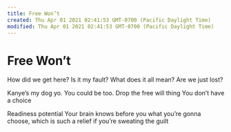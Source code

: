 ```yaml
---
title: Free Won’t
created: Thu Apr 01 2021 02:41:53 GMT-0700 (Pacific Daylight Time)
modified: Thu Apr 01 2021 02:41:53 GMT-0700 (Pacific Daylight Time)
---
```

# Free Won’t 

How did we get here?
Is it my fault?
What does it all mean?
Are we just lost?

Kanye’s my dog yo.
You could be too.
Drop the free will thing
You don’t have a choice

Readiness potential
Your brain knows before you what you’re gonna choose, which is such a relief if you’re sweating the guilt